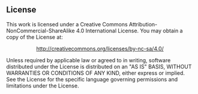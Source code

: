 == License ==
This work is licensed under a Creative Commons Attribution-NonCommercial-ShareAlike 4.0 International License.  You may obtain a copy of the License at:

::http://creativecommons.org/licenses/by-nc-sa/4.0/

Unless required by applicable law or agreed to in writing, software distributed under the License is distributed on an "AS IS" BASIS, WITHOUT WARRANTIES OR CONDITIONS OF ANY KIND, either express or implied. See the License for the specific language governing permissions and limitations under the License.

